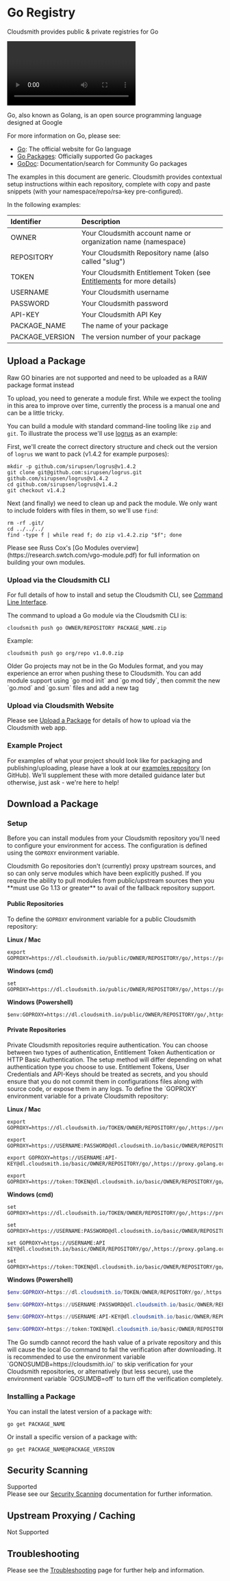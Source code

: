 
# Go Registry

Cloudsmith provides public & private registries for Go

<Video wistiaId="cfpoye51t5"></Video>

Go, also known as Golang, is an open source programming language designed at Google

For more information on Go, please see:

- [Go](https://www.golang.org): The official website for Go language
- [Go Packages](https://golang.org/pkg): Officially supported Go packages
- [GoDoc](https://godoc.org): Documentation/search for Community Go packages

<Note variant="note" headline="Contextual Documentation">
The examples in this document are generic. Cloudsmith provides contextual setup instructions within each repository, complete with copy and paste snippets (with your namespace/repo/rsa-key pre-configured).
</Note>

In the following examples: 

| Identifier      | Description                                                                               |
| :-------------- | :---------------------------------------------------------------------------------------- |
| OWNER           | Your Cloudsmith account name or organization name (namespace)                             |
| REPOSITORY      | Your Cloudsmith Repository name (also called "slug")                                      |
| TOKEN           | Your Cloudsmith Entitlement Token (see [Entitlements](/software-distribution/entitlement-tokens) for more details) |
| USERNAME        | Your Cloudsmith username                                                                  |
| PASSWORD        | Your Cloudsmith password                                                                  |
| API-KEY         | Your Cloudsmith API Key                                                                   |
| PACKAGE_NAME    | The name of your package                                                                  |
| PACKAGE_VERSION | The version number of your package                                                        |

## Upload a Package

<Note variant="note" headline="Note">
Raw GO binaries are not supported and need to be uploaded as a RAW package format instead
</Note>

To upload, you need to generate a module first. While we expect the tooling in this area to improve over time, currently the process is a manual one and can be a little tricky.

You can build a module with standard command-line tooling like `zip` and `git`. To illustrate the process we'll use [logrus](https://github.com/sirupsen/logrus) as an example:

First, we'll create the correct directory structure and check out the version of `logrus` we want to pack (v1.4.2 for example purposes):

```shell
mkdir -p github.com/sirupsen/logrus@v1.4.2
git clone git@github.com:sirupsen/logrus.git github.com/sirupsen/logrus@v1.4.2
cd github.com/sirupsen/logrus@v1.4.2
git checkout v1.4.2
```

Next (and finally) we need to clean up and pack the module. We only want to include folders with files in them, so we'll use `find`:

```shell
rm -rf .git/
cd ../../../
find -type f | while read f; do zip v1.4.2.zip "$f"; done
```

<Note variant="note" headline="Note">
Please see Russ Cox's [Go Modules overview](https://research.swtch.com/vgo-module.pdf) for full information on building your own modules.
</Note>


### Upload via the Cloudsmith CLI

For full details of how to install and setup the Cloudsmith CLI, see [Command Line Interface](/getting-started/cli).

The command to upload a Go module via the Cloudsmith CLI is: 

```shell
cloudsmith push go OWNER/REPOSITORY PACKAGE_NAME.zip
```

Example:

```shell
cloudsmith push go org/repo v1.0.0.zip
```

<Note variant="note" headline="Note">
Older Go projects may not be in the Go Modules format, and you may experience an error when pushing these to Cloudsmith. 
You can add module support using `go mod init` and `go mod tidy`, then commit the new `go.mod` and `go.sum` files and add a new tag
</Note>


### Upload via Cloudsmith Website

Please see [Upload a Package](/artifact-management/package-upload) for details of how to upload via the Cloudsmith web app.

### Example Project

For examples of what your project should look like for packaging and publishing/uploading, please have a look at our [examples repository](http://github.com/cloudsmith-io/cloudsmith-examples) (on GitHub). We'll supplement these with more detailed guidance later but otherwise, just ask - we're here to help!

## Download a Package

### Setup

Before you can install modules from your Cloudsmith repository you'll need to configure your environment for access. The configuration is defined using the `GOPROXY` environment variable.

<Note variant="note" headline="Note">
Cloudsmith Go repositories don't (currently) proxy upstream sources, and so can only serve modules which have been explicitly pushed. If you require the ability to pull modules from public/upstream sources then you **must use Go 1.13 or greater** to avail of the fallback repository support.
</Note>

#### Public Repositories

To define the `GOPROXY` environment variable for a public Cloudsmith repository: 

**Linux / Mac**

```shell
export GOPROXY=https://dl.cloudsmith.io/public/OWNER/REPOSITORY/go/,https://proxy.golang.org,direct
```

**Windows (cmd)**

```shell
set GOPROXY=https://dl.cloudsmith.io/public/OWNER/REPOSITORY/go/,https://proxy.golang.org,direct
```

**Windows (Powershell)** 

```shell
$env:GOPROXY=https://dl.cloudsmith.io/public/OWNER/REPOSITORY/go/,https://proxy.golang.org,direct
```

#### Private Repositories

<Note variant="note" headline="Private Repositories">
Private Cloudsmith repositories require authentication.  You can choose between two types of authentication, Entitlement Token Authentication or HTTP Basic Authentication. 
The setup method will differ depending on what authentication type you choose to use.
</Note>

<Note variant="warning" headline="Warning">
Entitlement Tokens, User Credentials and API-Keys should be treated as secrets, and you should ensure that you do not commit them in configurations files along with source code, or expose them in any logs.
</Note>
To define the `GOPROXY` environment variable for a private Cloudsmith repository: 

**Linux / Mac**

```shell Entitlement Token Auth
export GOPROXY=https://dl.cloudsmith.io/TOKEN/OWNER/REPOSITORY/go/,https://proxy.golang.org,direct
```
```shell HTTP Basic Auth (User & Pass)
export GOPROXY=https://USERNAME:PASSWORD@dl.cloudsmith.io/basic/OWNER/REPOSITORY/go/,https://proxy.golang.org,direct
```
```shell HTTP Basic Auth (API-Key)
export GOPROXY=https://USERNAME:API-KEY@dl.cloudsmith.io/basic/OWNER/REPOSITORY/go/,https://proxy.golang.org,direct
```
```shell HTTP Basic Auth (Token)
export GOPROXY=https://token:TOKEN@dl.cloudsmith.io/basic/OWNER/REPOSITORY/go/,https://proxy.golang.org,direct
```

**Windows (cmd)**

```shell Entitlement Token Auth
set GOPROXY=https://dl.cloudsmith.io/TOKEN/OWNER/REPOSITORY/go/,https://proxy.golang.org,direct
```
```shell HTTP Basic Auth (User & Pass)
set GOPROXY=https://USERNAME:PASSWORD@dl.cloudsmith.io/basic/OWNER/REPOSITORY/go/,https://proxy.golang.org,direct
```
```shell HTTP Basic Auth (API-Key)
set GOPROXY=https://USERNAME:API KEY@dl.cloudsmith.io/basic/OWNER/REPOSITORY/go/,https://proxy.golang.org,direct
```
```shell HTTP Basic Auth (Token)
set GOPROXY=https://token:TOKEN@dl.cloudsmith.io/basic/OWNER/REPOSITORY/go/,https://proxy.golang.org,direct
```

**Windows (Powershell)** 

```powershell Entitlement Token Auth
$env:GOPROXY=https://dl.cloudsmith.io/TOKEN/OWNER/REPOSITORY/go/,https://proxy.golang.org,direct
```
```powershell HTTP Basic Auth (User & Pass)
$env:GOPROXY=https://USERNAME:PASSWORD@dl.cloudsmith.io/basic/OWNER/REPOSITORY/go/,https://proxy.golang.org,direct
```
```powershell HTTP Basic Auth (API-Key)
$env:GOPROXY=https://USERNAME:API-KEY@dl.cloudsmith.io/basic/OWNER/REPOSITORY/go/,https://proxy.golang.org,direct
```
```powershell HTTP Basic Auth (Token)
$env:GOPROXY=https://token:TOKEN@dl.cloudsmith.io/basic/OWNER/REPOSITORY/go/,https://proxy.golang.org,direct
```

<Note variant="note" headline="Private Repositories">
The Go sumdb cannot record the hash value of a private repository and this will cause the local Go command to fail the verification after downloading. 
It is recommended to use the environment variable `GONOSUMDB=https://cloudsmith.io/` to skip verification for your Cloudsmith repositories, or alternatively (but less secure), use the environment variable `GOSUMDB=off` to turn off the verification completely.
</Note>

### Installing a Package

You can install the latest version of a package with: 

```shell
go get PACKAGE_NAME
```

Or install a specific version of a package with: 

```shell
go get PACKAGE_NAME@PACKAGE_VERSION
```

## Security Scanning

<span class="cs-tag cs-tag-dark-green">Supported</span>  
Please see our [Security Scanning](/policy-management/security-scanning) documentation for further information.

## Upstream Proxying / Caching

<span class="cs-tag cs-tag-dark-grey">Not Supported</span>

## Troubleshooting

Please see the [Troubleshooting](/troubleshooting) page for further help and information.
